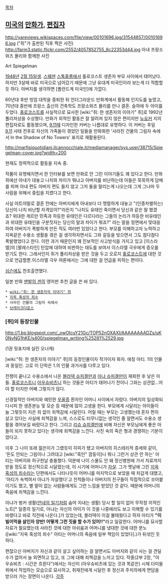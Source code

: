 [[목차]]
== [[미국]]의 [[만화가]], [[편집자]] ==
http://yareviews.wikispaces.com/file/view/00101696.jpg/31544657/00101696.jpg
("쥐"가 출판된 직후 찍은 사진)
http://farm3.static.flickr.com/2552/4057852755_8c22353d44.jpg
아내 프랑소와즈 몰리와 함께한 사진

Art Spiegelman

[[1948년]] [[2월 15일]]생. [[스웨덴]] [[스톡홀롬]]에서 홀로코스트 생존자 부모 사이에서 태어났다. 하지만 3살때 바로 미국으로 넘어갔기 때문에 그냥 유대계 미국인이라 보는게 더 적합할듯 하다. 아버지를 생각하면 [폴란드계 미국인]에 가깝다.

60년대 후반 빙엄 대학을 중퇴한 뒤 언더그라운드 만화계에서 활동해 인지도를 높였고, 70년대 중반에 프랑스 출신의 건축학도 프랑소와즈 몰리를 만나 결혼. 슬하에 두 아이를 두었다. [[홀로코스트]]를 사실적으로 묘사한 [wiki:"쥐: 한 생존자의 이야기" 쥐]로 1992년 퓰리처상을 수상했다. 만화가 외적인 활동은 잘 알려져 있지 않은 편이지만 [[뉴요커]] 지의 편집자로도 활동했으며, [[9.11]]때 디자인한 커버는 나름대로 유명하다. 이 커버는 후일 [[9.11]] 사태 전후로 자신의 가족들이 겪었던 일들을 만화화한 '사라진 건물의 그림자 속에서 In the Shadow of No Towers' 표지로 재활용된다.

http://marfisiquotidiani.ilcannocchiale.it/mediamanager/sys.user/38715/Spiegelman-cover.jpg?width=200

현재도 정력적으로 활동을 지속 중.

작품이 유명해지면서 한 인터뷰를 보면 만화로 안 그린 이야기들도 꽤 있다고 한다. 만화 쥐에선 아내가 대놓고 나치와 차이가 뭐냐고 아버지를 비난하는데 아들은 묵묵하게 담배를 피며 아내 편도 아버지 편도 들지 않고 그저 둘을 말리는게 나오는데 그게 그나마 두 사람을 위해서 중립을 지켰다고 한다.

사실 아트야말로 결혼 전에는 아버지에게 아내보다 더 맹렬하게 대놓고 "(인종차별하는) 당신이 나치 비난할 자격있어?"라든지 "나치도 유태인 죽이면서 당신과 같은 말 했겠죠? 위대한 게르만 민족과 하등한 유태인은 다르다라는 그들의 논리가  하등한 비유태인과 위대한 유태인을 구분짓자는 당신의 말과 차이가 뭐죠?" 라는 말을 정면에서 맞대응하여 아버지가 폭발하게 만든 적도 여러번 있었다고 한다. 부모를 이해하고자 노력하고 지옥같은 수용소 생활을 겪은 걸 생각하자면서도 그와 갈등을 빚으면서 그도 참다참다 폭발했었다고 한다. 이런 과거 때문인지 꽤 진보적인 사고방식을 가지고 있고 [이스라엘]의 [팔레스타인] 탄압에 대하여 비판하는 태도를 보여서 이스라엘 극우에게 증오를 받기도 한다. 그래서인지 쥐가 퓰리처상을 받은 것을 두고 오로지 [[홀로코스트]]에 대한 것으로 언급할뿐.이스라엘 극우 여론에서는 그에 대한 걸 언급을 피하는 편이다.

[[심슨]]에도 찬조출연했다.

일본 만화 [[맨발의 겐]]의 영어판 추천 글을 쓴 바 있다.

 * [[wiki:"쥐: 한 생존자의 이야기" 쥐]]
 * [[지옥 혹성의 죄수]]
 * 사라진 건물의 그림자 속에서
 * [[브레이크다운스]]
=== [쥐]의 등장인물 ===
http://1.bp.blogspot.com/_owOIcuY21Gc/TOP52nOXAXI/AAAAAAAADZs/uK0NvNG1hKE/s400/spiegelman_writing%25281%2529.jpg

(1권 뒷표지에 실린 오너캐)

[wiki:"쥐: 한 생존자의 이야기" 쥐]의 등장인물이자 작가이자 화자. 애칭 아티. 1의 인물과 동일인. 고로 이 단락은 1.의 인물 과거사를 다루고 있다.

전쟁이 끝나고 수용소에서 나온 [[블라덱 슈피겔만]]과 [[아냐 슈피겔만]]이 재회한 후 낳은 아들. [[홀로코스트]]니 [[아우슈비츠]]니 하는 것들은 아티가 태어나기 전이니 그와는 상관없…어야 할 터지만 어째 그렇지가 않다.

신경질적인 아버지와 예민한 [[우울증]] 환자인 어머니 사이에서 자랐다. 아버지의 일상화되다시피 한 생존본능 및 모순 등 때문에 많이 고생을 한다. 부모에게 시달리는 아이들이 늘 그렇듯이 지은 죄 없이 죄책감에 시달린다. 어릴 때는 부모는 고생했는데 혼자 편히 살고 있다는 사실에 죄책감을 느껴, 스스로도 터무니없는 생각인 줄 알면서도 수용소 생활을 겪어보길 바랐다고 한다. 그리고 [[리슈 슈피겔만]]에 비해 자신은 부모님에게 좋은 아들이 되지 못하고 있다는 생각에 죄책감을 느낀다. 사진 속의 죽은 형과 경쟁하는 기분이었다고.

이후 그 나이 또래 젊은이가 그랬듯이 히피가 됐고 아버지의 히스테리적 증세와 같이, '돈도 안되는 그림이나 그려대고 [wiki:"흑인" 깜둥이]니 뭐니 그런거 상관 안 하는' 아티는 아버지와 허구헌날 충돌했다. 덕분에 나이 스물도 안 돼 정신병원에 가서 치료까지 받을 정도로 정신적으로 시달렸는데, 이 시기에 어머니가 [[자살]]. 그가 옛날에 그린 [[지옥 혹성의 죄수]]라는 단편에서도 나타나듯이 어머니를 마지막으로 보았을 때 차갑게 대했고, '아티가 속썩여서 아냐가 자살했다'고 친척들이나 아버지의 친구들이 직접적으로 쏘아붙이기도 했고, 별 말이 없는 사람들에게도 그런 느낌을 받았던 것 같다. 때문에 어머니의 죽음에 죄책감을 느낀다.

아냐가 벙커 생활([[안네의 일기]]처럼 숨어 지내는 생활) 당시 할 일이 없어 무작정 끼적인 노트[* 일종의 일기로, 아냐는 자신의 아이가 이 것을 나중에라도 보고 이해할 수 있기를 바랬다고 바로 직전에 나온다.]가 있었는데, 블라덱이 이걸 불태웠다고 하자 아티가 '''"이 빌어먹을 살인자 양반! 어떻게 그런 짓을 할 수가 있어!!"'''라고 일갈한다. 어머니를 묘사할 자료가 필요했는데 사라진 것에 대한 아쉬움과 어머니를 냉대한 것에 대한 분노([wiki:"지옥 혹성의 죄수" 아티는 어머니의 죽음에 일부 책임이 있었다].)가 뒤섞인 듯 하다.

편찮으신 아버지가 자신과 같이 살고 싶어하는 걸 알면서도 아버지와 같이 사는 걸 견딜 수가 없어서 늘 외면하고 있고, 또 그에 대해 죄책감을 느끼고 있다. 작중(2부 2장, "아우슈비츠 : 시간은 흐른다")에서는 자신이 (아우슈비츠에 있는 것과 똑같은) 시체 더미들 위에서 작업하는 모습으로 묘사하고, 취재진에게 시달린 후 정신과 주치의에게 면담을 받으러 가는 장면이 나온다.
[[각주]]
